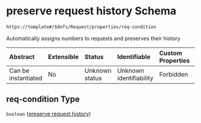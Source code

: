 # preserve request history Schema

```txt
https://template#/$defs/Request/properties/req-condition
```

Automatically assigns numbers to requests and preserves their history

| Abstract            | Extensible | Status         | Identifiable            | Custom Properties | Additional Properties | Access Restrictions | Defined In                                                                             |
| :------------------ | :--------- | :------------- | :---------------------- | :---------------- | :-------------------- | :------------------ | :------------------------------------------------------------------------------------- |
| Can be instantiated | No         | Unknown status | Unknown identifiability | Forbidden         | Allowed               | none                | [nuclei-schema.schema.json\*](../out/nuclei-schema.schema.json "open original schema") |

## req-condition Type

`boolean` ([preserve request history](nuclei-schema-defs-request-properties-preserve-request-history))
